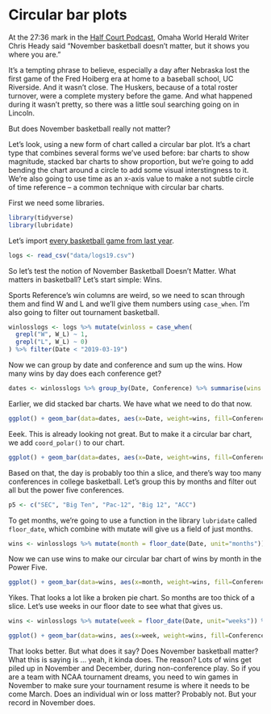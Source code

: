 # Circular bar plots

At the 27:36 mark in the [Half Court Podcast](https://www.omaha.com/sports/podcasts/half-court-press/half-court-press-creighton-cruises-in-opener-nebraska-stunned-in/article_67081a35-3a8f-5e9e-ae67-e88fcacbb362.html), Omaha World Herald Writer Chris Heady said "November basketball doesn't matter, but it shows you where you are."

It's a tempting phrase to believe, especially a day after Nebraska lost the first game of the Fred Hoiberg era at home to a baseball school, UC Riverside. And it wasn't close. The Huskers, because of a total roster turnover, were a complete mystery before the game. And what happened during it wasn't pretty, so there was a little soul searching going on in Lincoln.

But does November basketball really not matter?

Let's look, using a new form of chart called a circular bar plot. It's a chart type that combines several forms we've used before: bar charts to show magnitude, stacked bar charts to show proportion, but we're going to add bending the chart around a circle to add some visual interstingness to it. We're also going to use time as an x-axis value to make a not subtle circle of time reference -- a common technique with circular bar charts. 

First we need some libraries.

```r
library(tidyverse)
library(lubridate)
```

Let's import [every basketball game from last year](https://unl.box.com/s/a8m91bro10t89watsyo13yjegb1fy009). 

```r
logs <- read_csv("data/logs19.csv")
```

So let's test the notion of November Basketball Doesn't Matter. What matters in basketball? Let's start simple: Wins.

Sports Reference's win columns are weird, so we need to scan through them and find W and L and we'll give them numbers using `case_when`. I'm also going to filter out tournament basketball.

```r
winlosslogs <- logs %>% mutate(winloss = case_when(
  grepl("W", W_L) ~ 1, 
  grepl("L", W_L) ~ 0)
) %>% filter(Date < "2019-03-19")
```

Now we can group by date and conference and sum up the wins. How many wins by day does each conference get?

```r
dates <- winlosslogs %>% group_by(Date, Conference) %>% summarise(wins = sum(winloss))
```

Earlier, we did stacked bar charts. We have what we need to do that now.

```r
ggplot() + geom_bar(data=dates, aes(x=Date, weight=wins, fill=Conference)) + theme_minimal()
```

Eeek. This is already looking not great. But to make it a circular bar chart, we add `coord_polar()` to our chart.

```r
ggplot() + geom_bar(data=dates, aes(x=Date, weight=wins, fill=Conference)) + theme_minimal() + coord_polar()
```

Based on that, the day is probably too thin a slice, and there's way too many conferences in college basketball. Let's group this by months and filter out all but the power five conferences. 

```r
p5 <- c("SEC", "Big Ten", "Pac-12", "Big 12", "ACC")
```

To get months, we're going to use a function in the library `lubridate` called `floor_date`, which combine with mutate will give us a field of just months.

```r
wins <- winlosslogs %>% mutate(month = floor_date(Date, unit="months")) %>% group_by(month, Conference) %>% summarise(wins=sum(winloss)) %>% filter(Conference %in% p5) 
```

Now we can use wins to make our circular bar chart of wins by month in the Power Five.

```r
ggplot() + geom_bar(data=wins, aes(x=month, weight=wins, fill=Conference)) + theme_minimal() + coord_polar()
```

Yikes. That looks a lot like a broken pie chart. So months are too thick of a slice. Let's use weeks in our floor date to see what that gives us.

```r
wins <- winlosslogs %>% mutate(week = floor_date(Date, unit="weeks")) %>% group_by(week, Conference) %>% summarise(wins=sum(winloss)) %>% filter(Conference %in% p5) 
```

```r
ggplot() + geom_bar(data=wins, aes(x=week, weight=wins, fill=Conference)) + theme_minimal() + coord_polar()
```

That looks better. But what does it say? Does November basketball matter? What this is saying is ... yeah, it kinda does. The reason? Lots of wins get piled up in November and December, during non-conference play. So if you are a team with NCAA tournament dreams, you need to win games in November to make sure your tournament resume is where it needs to be come March. Does an individual win or loss matter? Probably not. But your record in November does.


